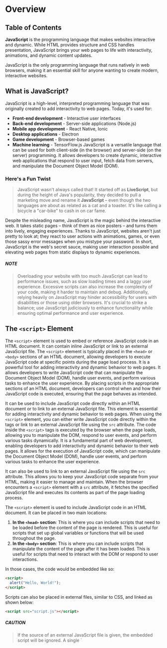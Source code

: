 
# Overview

## Table of Contents

**JavaScript** is the programming language that makes websites interactive and dynamic. While HTML provides structure and CSS handles presentation, JavaScript brings your web pages to life with interactivity, animations, and dynamic content updates.

JavaScript is the only programming language that runs natively in web browsers, making it an essential skill for anyone wanting to create modern, interactive websites.

## What is JavaScript?

JavaScript is a high-level, interpreted programming language that was originally created to add interactivity to web pages. Today, it's used for:

- **Front-end development** - Interactive user interfaces
- **Back-end development** - Server-side applications (Node.js)
- **Mobile app development** - React Native, Ionic
- **Desktop applications** - Electron
- **Game development** - Browser-based games
- **Machine learning** - TensorFlow.js
  JavaScript is a versatile language that can be used for both client-side (in the browser) and server-side (on the server) programming. It allows developers to create dynamic, interactive web applications that respond to user input, fetch data from servers, and manipulate the Document Object Model (DOM).

### Here's a Fun Twist

> JavaScript wasn't always called that! It started off as **LiveScript**, but during the height of Java's popularity, they decided to pull a marketing move and rename it **JavaScript** – even though the two languages are about as related as a cat and a toaster. It's like calling a bicycle a "car-bike" to cash in on car fame.

Despite the misleading name, JavaScript is the magic behind the interactive web. It takes static pages – think of them as nice posters – and turns them into lively, engaging experiences. Thanks to JavaScript, websites aren't just pretty to look at; they react to user actions with animations, games, or even those sassy error messages when you mistype your password. In short, JavaScript is the web's secret sauce, making user interaction possible and elevating web pages from static displays to dynamic experiences.

##### NOTE

> Overloading your website with too much JavaScript can lead to performance issues, such as slow loading times and a laggy user experience. Excessive scripts can also increase the complexity of your code, making it harder to maintain and debug. Additionally, relying heavily on JavaScript may hinder accessibility for users with disabilities or those using older browsers. It's crucial to strike a balance; use JavaScript judiciously to enhance functionality while ensuring optimal performance and user experience.

<BackToTop />

## The `<script>` Element

The `<script>` element is used to embed or reference JavaScript code in an HTML document.
It can contain inline JavaScript or link to an external JavaScript file. The `<script>` element is typically placed in the `<head>` or `<body>` sections of an HTML document, allowing developers to execute JavaScript code at specific points during the page load process. It is a powerful tool for adding interactivity and dynamic behavior to web pages. It allows developers to write JavaScript code that can manipulate the Document Object Model (DOM), handle user events, and perform various tasks to enhance the user experience. By placing scripts in the appropriate sections of an HTML document, developers can control when and how their JavaScript code is executed, ensuring that the page behaves as intended.

It can be used to include JavaScript code directly within an HTML document or to link to an external JavaScript file. This element is essential for adding interactivity and dynamic behavior to web pages.
When using the `<script>` element, you can either write JavaScript code directly within the tags
or link to an external JavaScript file using the `src` attribute. The code inside the `<script>` tags is executed by the browser when the page loads, allowing you to manipulate the DOM, respond to user events, and perform various tasks dynamically. It is a fundamental part of web development, enabling developers to add interactivity and dynamic behavior to their web pages. It allows for the execution of JavaScript code, which can manipulate the Document Object Model (DOM), handle user events, and perform various tasks to enhance the user experience.

It can also be used to link to an external JavaScript file using the `src` attribute. This allows you to keep your JavaScript code separate from your HTML, making it easier to manage and maintain. When the browser encounters a `<script>` element with a `src` attribute, it fetches the specified JavaScript file and executes its contents as part of the page loading process.

The `<script>` element is used to include JavaScript code in an HTML document. It can be placed in two main locations:

1. **In the `<head>` section**: This is where you can include scripts that need to be loaded before the content of the page is rendered. This is useful for scripts that set up global variables or functions that will be used throughout the page.
2. **In the `<body>` section**: This is where you can include scripts that manipulate the content of the page after it has been loaded. This is useful for scripts that need to interact with the DOM or respond to user interactions.

In those cases, the code would be embedded like so:

```html
<script>
  alert("Hello, World!");
</script>
```

Scripts can also be placed in external files, similar to CSS, and linked as shown below:

```html
<script src="script.js"></script>
```

##### CAUTION

<blockquote>
If the source of an external JavaScript file is given, the embedded script will be ignored. A single `<script>` tag cannot have both a source attribute and code inside. Therefore, the following code will not run properly

```html
<script src="script.js">
  alert(1);
</script>
```

Instead, the choice to have an external JavaScript file or have an embedded script needs to be made. The following example shows how you can split the code into two scripts in an HTML document in order to include both:

```html
<script src="script.js"></script>
<script>
  alert(1);
</script>
```

</blockquote>

But listen to this, a web page can absolutely dazzle without a single line of JavaScript! HTML and CSS, with maybe a sprinkle of utility code, can create interactive and stylish elements that shine on their own. In web development, the golden rule is to use the simplest tool for the job. Stick to HTML when you can, and opt for CSS when it does the trick – saving JavaScript as a last resort.

While JavaScript is undeniably powerful, it can also be a bit of a heavyweight, potentially causing loading delays or frustrations for users who rely on keyboards or assistive technologies. JavaScript works imperatively, bossing the browser around step-by-step, while HTML and CSS operate declaratively, simply stating what should happen and letting the browser handle the details. This can often lead to a more efficient and user-friendly experience. You'd be amazed at what kind of magic you can conjure up with just HTML and CSS – no JavaScript required!

For example, this image slider is made of purely HTML and CSS:

```html
<div class="slider">
  <!-- Radio buttons for each slide -->
  <input type="radio" name="slider" id="slide1" checked />
  <input type="radio" name="slider" id="slide2" />
  <input type="radio" name="slider" id="slide3" />
  <input type="radio" name="slider" id="slide4" />
  <input type="radio" name="slider" id="slide5" />

  <!-- The slides (image container) -->
  <div class="slides">
    <img src="https://via.placeholder.com/700x300?text=Slide+1" alt="Slide 1" />
    <img src="https://via.placeholder.com/700x300?text=Slide+2" alt="Slide 2" />
    <img src="https://via.placeholder.com/700x300?text=Slide+3" alt="Slide 3" />
    <img src="https://via.placeholder.com/700x300?text=Slide+4" alt="Slide 4" />
    <img src="https://via.placeholder.com/700x300?text=Slide+5" alt="Slide 5" />
  </div>

  <!-- Navigation dots -->
  <div class="navigation">
    <label for="slide1"></label>
    <label for="slide2"></label>
    <label for="slide3"></label>
    <label for="slide4"></label>
    <label for="slide5"></label>
  </div>
</div>
```

```css
/* Positions the slider relative to its parent */
.slider {
  position: relative;
  width: 80%;
  max-width: 700px;
  margin: auto;
  /* Hides any overflow content, such as images outside the slider area */
  overflow: hidden;
}

/* Hides the radio buttons, as they are not needed for visible controls */
input[type="radio"] {
  display: none;
}

/* Arranges the images in a row */
.slides {
  display: flex;
  width: 500%;
  /* Smoothly transitions the slider position when images change */
  transition: transform 1s ease;
}

.slides img {
  width: 20%;
}

/* Controls the position of the slider for each radio button */
#slide1:checked ~ .slides {
  transform: translateX(0%);
}

#slide2:checked ~ .slides {
  transform: translateX(-20%);
}

#slide3:checked ~ .slides {
  transform: translateX(-40%);
}

#slide4:checked ~ .slides {
  transform: translateX(-60%);
}

#slide5:checked ~ .slides {
  transform: translateX(-80%);
}

/* Create navigation dots */
.navigation {
  position: absolute;
  width: 100%;
  bottom: 15px;
  display: flex;
  justify-content: center;
}

/* Style each dot */
.navigation label {
  display: inline-block;
  width: 15px;
  height: 15px;
  margin: 0 5px;
  background: #ddd;
  border-radius: 50%;
  cursor: pointer;
  transition: background s;
}

/* Highlight active dot */
input[type="radio"]:checked + label {
  background: #333;
}
```

### Slider Components Explained

#### Slider Container

- `.slider`: This class defines the overall container for the image slider. By setting the position to relative, it allows child elements (like the navigation dots) to be positioned in relation to it.
- `overflow: hidden;`: Prevents images from being displayed outside the boundaries of the slider.

##### Radio Buttons

- `input[type="radio"]`: The radio buttons are hidden from view since they are used only to manage the image state without requiring visible input elements.

##### Image Slides

- `.slides`: This class styles the collection of images. By using `display: flex;`, all images are placed in a single row. The width is set to 500% to accommodate all five images, allowing for a smooth transition when moving between them.
- The transition property creates a smooth effect when changing images.

##### Navigation Dots

- `.navigation`: Positions the navigation dots at the bottom of the slider and centers them horizontally.
- `label`: Each dot is styled as a circle with a light gray background, and the hover state changes its background color to indicate interactivity.

###### When to Use JavaScript

JavaScript helps websites behave interactively and respond to users. For example, it can:

- **Change the page:** It can add or update content and change the look of a website.
- **Communicate with servers:** It can send and receive data, helping load new content or upload files without refreshing the page.
- **Manage cookies:** JavaScript can store small amounts of data on your device.
- **React to actions:** JavaScript can respond when you click, move the mouse, or press keys.
- **Save data locally:** It can also store information directly on your device for later use (local storage).
- **Create animations:** JavaScript can make elements move, fade, or change size to make the page more engaging.

##### NOTE

> Developer tools are vital for JavaScript development. They enable real-time debugging, allowing you to log outputs, inspect errors, and test snippets directly in the Console. The Sources panel lets you set breakpoints and analyze code execution, while the Network tab monitors API interactions, helping optimize load times. Utilizing these tools enhances your debugging capabilities and leads to more efficient, maintainable code, improving your web applications' overall quality.

<BackToTop />
